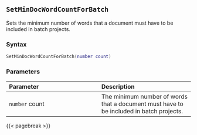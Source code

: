 ## `SetMinDocWordCountForBatch`

Sets the minimum number of words that a document must have to be included in batch projects.

### Syntax {-}

``` .lua
SetMinDocWordCountForBatch(number count)
```

### Parameters {-}

**Parameter** | **Description**
| :-- | :-- |
`number` count | The minimum number of words that a document must have to be included in batch projects.

{{< pagebreak >}}
